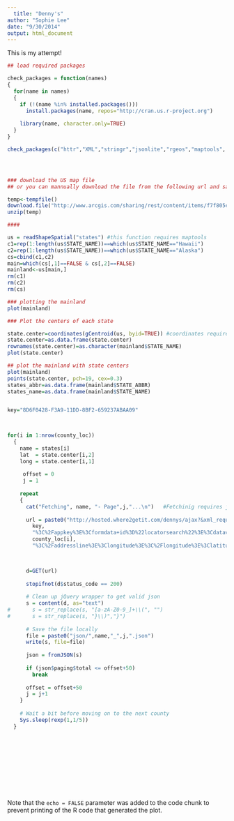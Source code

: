 ```yaml
---
  title: "Denny's"
author: "Sophie Lee"
date: "9/30/2014"
output: html_document
---
```

  This is my attempt!
  
```r

## load required packages

check_packages = function(names)
{
  for(name in names)
  {
    if (!(name %in% installed.packages()))
      install.packages(name, repos="http://cran.us.r-project.org")
    
    library(name, character.only=TRUE)
  }
}

check_packages(c("httr","XML","stringr","jsonlite","rgeos","maptools", "rgdal","ggplot2","utils","jsonlite","sp"))




### download the US map file 
## or you can mannually download the file from the following url and save it in your working directory.

temp<-tempfile()
download.file("http://www.arcgis.com/sharing/rest/content/items/f7f805eb65eb4ab787a0a3e1116ca7e5/data", temp)
unzip(temp)

####

us = readShapeSpatial("states") #this function requires maptools
c1=rep(1:length(us$STATE_NAME))==which(us$STATE_NAME=="Hawaii")
c2=rep(1:length(us$STATE_NAME))==which(us$STATE_NAME=="Alaska")
cs=cbind(c1,c2)
main=which(cs[,1]==FALSE & cs[,2]==FALSE)
mainland<-us[main,]
rm(c1)
rm(c2)
rm(cs)

### plotting the mainland  
plot(mainland)

### Plot the centers of each state

state.center=coordinates(gCentroid(us, byid=TRUE)) #coordinates require sp package, gCentroid function requires rgeos package (rgeos -not avaialbe for Maverick yet)
state.center=as.data.frame(state.center)
rownames(state.center)=as.character(mainland$STATE_NAME)
plot(state.center)

## plot the mainland with state centers
plot(mainland)
points(state.center, pch=19, cex=0.3)
states_abbr=as.data.frame(mainland$STATE_ABBR)
states_name=as.data.frame(mainland$STATE_NAME)


key="8D6F0428-F3A9-11DD-8BF2-659237ABAA09"  
  


for(i in 1:nrow(county_loc))
  {
    name = states[i]
    lat  = state.center[i,2]
    long = state.center[i,1]
    
     offset = 0
     j = 1
    
    repeat 
    {
      cat("Fetching", name, "- Page",j,"...\n")   #Fetchinig requires jsonlite
      
      url = paste0("http://hosted.where2getit.com/dennys/ajax?&xml_request=%3Crequest%3E%3Cappkey%3E",
        key,
        "%3C%2Fappkey%3E%3Cformdata+id%3D%22locatorsearch%22%3E%3Cdataview%3Estore_default%3C%2Fdataview%3E%3Climit%3E3000%3C%2Flimit%3E%3Cgeolocs%3E%3Cgeoloc%3E%3Caddressline%3E,%20",
        county_loc[i],
        "%3C%2Faddressline%3E%3Clongitude%3E%3C%2Flongitude%3E%3Clatitude%3E%3C%2Flatitude%3E%3C%2Fgeoloc%3E%3C%2Fgeolocs%3E%3Csearchradius%3E3000|10000%3C%2Fsearchradius%3E%3C%2Fformdata%3E%3C%2Frequest%3E")   


      
      d=GET(url)
      
      stopifnot(d$status_code == 200)
      
      # Clean up jQuery wrapper to get valid json
      s = content(d, as="text")
#       s = str_replace(s, "[a-zA-Z0-9_]+\\(", "")
#       s = str_replace(s, "}\\)","}")
      
      # Save the file locally
      file = paste0("json/",name,"_",j,".json")
      write(s, file=file)
      
      json = fromJSON(s)
      
      if (json$paging$total <= offset+50)
        break
      
      offset = offset+50
      j = j+1
    }
    
    # Wait a bit before moving on to the next county
    Sys.sleep(rexp(1,1/5))
  }




  
  
  
  
  

```


```r




```

Note that the `echo = FALSE` parameter was added to the code chunk to prevent printing of the R code that generated the plot.

